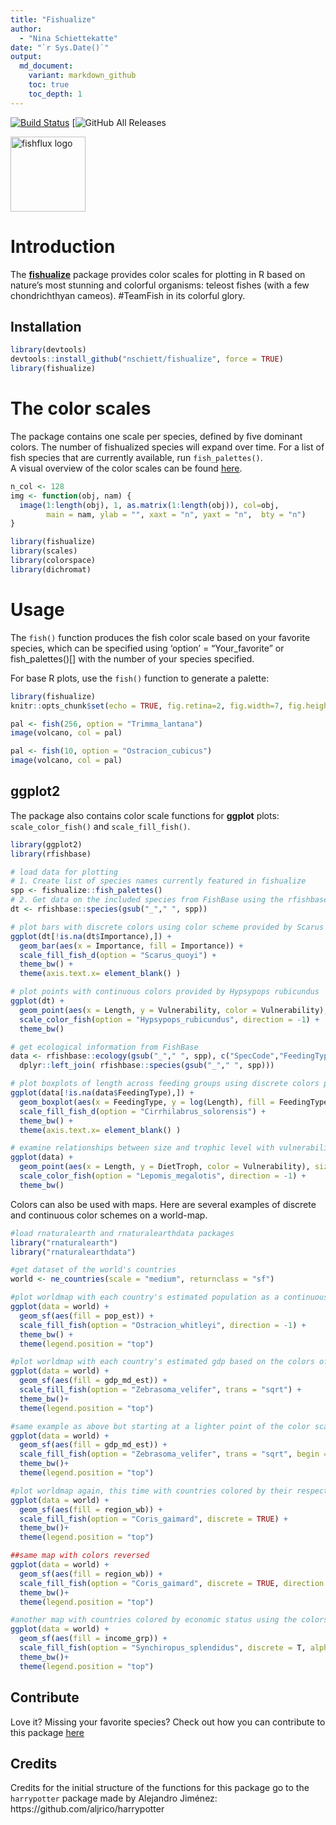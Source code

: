 ```yaml
---
title: "Fishualize"
author:
  - "Nina Schiettekatte"
date: "`r Sys.Date()`"
output:
  md_document:
    variant: markdown_github
    toc: true
    toc_depth: 1
---
```



[![Build Status](https://api.travis-ci.org/nschiett/fishualize.png?branch=master)](https://travis-ci.org/nschiett/fishualize)
[![GitHub All Releases](https://img.shields.io/github/downloads/nschiett/fishualize/total)

<img src="man/figures/fishualize_logo.png" width = 120 alt="fishflux logo"/>



# Introduction

The [**fishualize**](http:://github.com/nschiett/fishualize) package provides color scales for plotting in R based on nature’s most stunning and colorful organisms: teleost fishes (with a few chondrichthyan cameos). #TeamFish in its colorful glory.


## Installation


```r
library(devtools)
devtools::install_github("nschiett/fishualize", force = TRUE)
library(fishualize)
```




# The color scales

The package contains one scale per species, defined by five dominant colors. The number of fishualized species will expand over time. For a list of fish species that are currently available, run  `fish_palettes()`.  
A visual overview of the color scales can be found [here]( https://nschiett.github.io/fishualize/articles/overview_colors.html). 


```r
n_col <- 128
img <- function(obj, nam) {
  image(1:length(obj), 1, as.matrix(1:length(obj)), col=obj, 
        main = nam, ylab = "", xaxt = "n", yaxt = "n",  bty = "n")
}
```

```r
library(fishualize)
library(scales)
library(colorspace)
library(dichromat)
```


# Usage

The `fish()` function produces the fish color scale based on your favorite species, which can be specified using ‘option’ = “Your_favorite” or fish_palettes()[] with the number of your species specified.

For base R plots, use the `fish()` function to generate a palette:

```r
library(fishualize)
knitr::opts_chunk$set(echo = TRUE, fig.retina=2, fig.width=7, fig.height=5)
```


```r
pal <- fish(256, option = "Trimma_lantana")
image(volcano, col = pal)

pal <- fish(10, option = "Ostracion_cubicus")
image(volcano, col = pal)
```

## ggplot2

The package also contains color scale functions for **ggplot**
plots: `scale_color_fish()` and `scale_fill_fish()`. 


```r
library(ggplot2)
library(rfishbase)

# load data for plotting 
# 1. Create list of species names currently featured in fishualize
spp <- fishualize::fish_palettes()
# 2. Get data on the included species from FishBase using the rfishbase package
dt <- rfishbase::species(gsub("_"," ", spp))

# plot bars with discrete colors using color scheme provided by Scarus quoyi
ggplot(dt[!is.na(dt$Importance),]) +
  geom_bar(aes(x = Importance, fill = Importance)) +
  scale_fill_fish_d(option = "Scarus_quoyi") +
  theme_bw() +
  theme(axis.text.x= element_blank() )

# plot points with continuous colors provided by Hypsypops rubicundus
ggplot(dt) +
  geom_point(aes(x = Length, y = Vulnerability, color = Vulnerability), size = 3) +
  scale_color_fish(option = "Hypsypops_rubicundus", direction = -1) +
  theme_bw()

# get ecological information from FishBase
data <- rfishbase::ecology(gsub("_"," ", spp), c("SpecCode","FeedingType", "DietTroph")) %>% 
  dplyr::left_join( rfishbase::species(gsub("_"," ", spp)))

# plot boxplots of length across feeding groups using discrete colors provided by Cirrilabrus solorensis
ggplot(data[!is.na(data$FeedingType),]) +
  geom_boxplot(aes(x = FeedingType, y = log(Length), fill = FeedingType )) +
  scale_fill_fish_d(option = "Cirrhilabrus_solorensis") +
  theme_bw() +
  theme(axis.text.x= element_blank() )

# examine relationships between size and trophic level with vulnerability as a continuous color scheme provided by Lepomis megalotis
ggplot(data) +
  geom_point(aes(x = Length, y = DietTroph, color = Vulnerability), size = 6, alpha = 0.9) +
  scale_color_fish(option = "Lepomis_megalotis", direction = -1) +
  theme_bw()
```

Colors can also be used with maps. Here are several examples of discrete and continuous color schemes on a world-map.

```r

#load rnaturalearth and rnaturalearthdata packages
library("rnaturalearth")
library("rnaturalearthdata")

#get dataset of the world's countries
world <- ne_countries(scale = "medium", returnclass = "sf")

#plot worldmap with each country's estimated population as a continuous colors scale based on the reverse colors of Whitley's Boxfish Ostracion whitleyi
ggplot(data = world) +
  geom_sf(aes(fill = pop_est)) +
  scale_fill_fish(option = "Ostracion_whitleyi", direction = -1) +
  theme_bw() +
  theme(legend.position = "top")

#plot worldmap with each country's estimated gdp based on the colors of the Sailfin Tang Zebrasoma velifer
ggplot(data = world) +
  geom_sf(aes(fill = gdp_md_est)) +
  scale_fill_fish(option = "Zebrasoma_velifer", trans = "sqrt") +
  theme_bw()+
  theme(legend.position = "top")

#same example as above but starting at a lighter point of the color scale
ggplot(data = world) +
  geom_sf(aes(fill = gdp_md_est)) +
  scale_fill_fish(option = "Zebrasoma_velifer", trans = "sqrt", begin = 0.3, end = 1) +
  theme_bw()+
  theme(legend.position = "top")

#plot worldmap again, this time with countries colored by their respective regional affiliation using the colors of the Clown coris *Coris gaimard* and 'discrete = TRUE'
ggplot(data = world) +
  geom_sf(aes(fill = region_wb)) +
  scale_fill_fish(option = "Coris_gaimard", discrete = TRUE) +
  theme_bw()+
  theme(legend.position = "top")

##same map with colors reversed
ggplot(data = world) +
  geom_sf(aes(fill = region_wb)) +
  scale_fill_fish(option = "Coris_gaimard", discrete = TRUE, direction = -1) +
  theme_bw()+
  theme(legend.position = "top")

#another map with countries colored by economic status using the colors of the Mandarinfish *Synchiropus splendidus*
ggplot(data = world) +
  geom_sf(aes(fill = income_grp)) +
  scale_fill_fish(option = "Synchiropus_splendidus", discrete = T, alpha = 0.8) +
  theme_bw()+
  theme(legend.position = "top")
```

## Contribute
Love it? Missing your favorite species? Check out how you can contribute to this package [here](https://nschiett.github.io/fishualize/articles/contribute.html)

## Credits

Credits for the initial structure of the functions for this package go to the `harrypotter` package made by Alejandro Jiménez: https://github.com/aljrico/harrypotter
